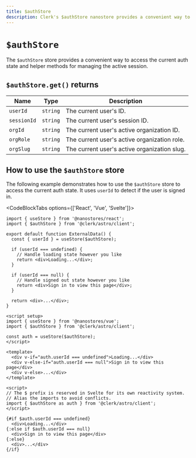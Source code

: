 ```yaml
---
title: $authStore
description: Clerk's $authStore nanostore provides a convenient way to access the current auth state and helper methods for managing the active session.
---
```


# `$authStore`

The `$authStore` store provides a convenient way to access the current auth state and helper methods for managing the active session.

## `$authStore.get()` returns

| Name | Type | Description |
| - | - | - |
| `userId` | `string` | The current user's ID. |
| `sessionId` | `string` | The current user's session ID. |
| `orgId` | `string` | The current user's active organization ID. |
| `orgRole` | `string` | The current user's active organization role. |
| `orgSlug` | `string` | The current user's active organization slug. |

## How to use the `$authStore` store

The following example demonstrates how to use the `$authStore` store to access the current auth state. It uses `userId` to detect if the user is signed in.

<CodeBlockTabs options={['React', 'Vue', 'Svelte']}>
  ```tsx {{ prettier: false, filename: 'components/external-data.tsx' }}
  import { useStore } from '@nanostores/react';
  import { $authStore } from '@clerk/astro/client';

  export default function ExternalData() {
    const { userId } = useStore($authStore);

    if (userId === undefined) {
      // Handle loading state however you like
      return <div>Loading...</div>;
    }

    if (userId === null) {
      // Handle signed out state however you like
      return <div>Sign in to view this page</div>;
    }

    return <div>...</div>;
  }
  ```

  ```vue {{ prettier: false, filename: 'components/external-data.vue' }}
  <script setup>
  import { useStore } from '@nanostores/vue';
  import { $authStore } from '@clerk/astro/client';

  const auth = useStore($authStore);
  </script>

  <template>
    <div v-if="auth.userId === undefined">Loading...</div>
    <div v-else-if="auth.userId === null">Sign in to view this page</div>
    <div v-else>...</div>
  </template>
  ```

  ```svelte {{ prettier: false, filename: 'components/external-data.svelte' }}
  <script>
  // The $ prefix is reserved in Svelte for its own reactivity system.
  // Alias the imports to avoid conflicts.
  import { $authStore as auth } from '@clerk/astro/client';
  </script>

  {#if $auth.userId === undefined}
    <div>Loading...</div>
  {:else if $auth.userId === null}
    <div>Sign in to view this page</div>
  {:else}
    <div>...</div>
  {/if}
  ```
</CodeBlockTabs>
